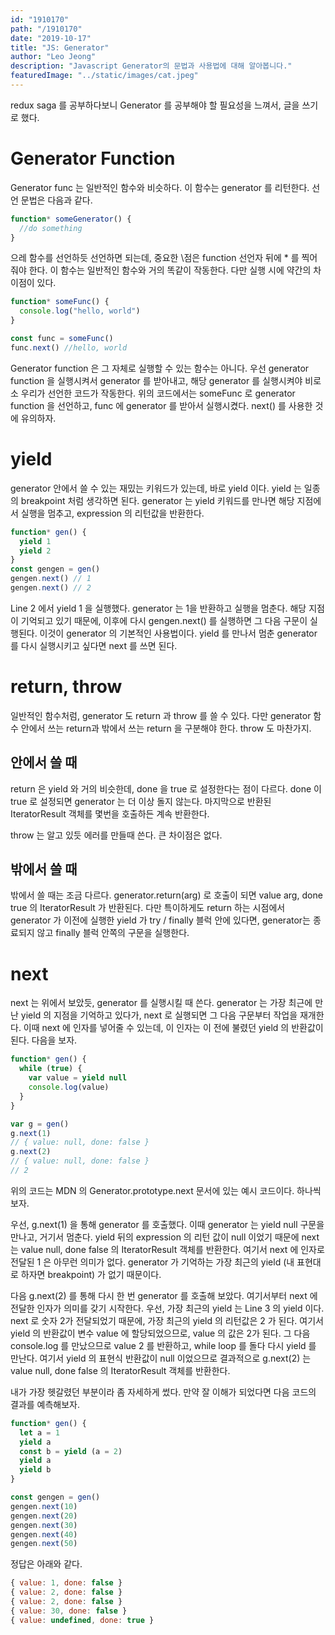 ```yaml
---
id: "1910170"
path: "/1910170"
date: "2019-10-17"
title: "JS: Generator"
author: "Leo Jeong"
description: "Javascript Generator의 문법과 사용법에 대해 알아봅니다."
featuredImage: "../static/images/cat.jpeg"
---
```


redux saga 를 공부하다보니 Generator 를 공부해야 할 필요성을 느껴서, 글을 쓰기로 했다.

# Generator Function

Generator func 는 일반적인 함수와 비슷하다. 이 함수는 generator 를 리턴한다. 선언 문법은 다음과 같다.

~~~javascript
function* someGenerator() {
  //do something
}
~~~

으레 함수를 선언하듯 선언하면 되는데, 중요한 \점은 function 선언자 뒤에 \* 를 찍어줘야 한다. 이 함수는 일반적인 함수와 거의 똑같이 작동한다. 다만 실행 시에 약간의 차이점이 있다.

```javascript
function* someFunc() {
  console.log("hello, world")
}

const func = someFunc()
func.next() //hello, world
```

Generator function 은 그 자체로 실행할 수 있는 함수는 아니다. 우선 generator function 을 실행시켜서 generator 를 받아내고, 해당 generator 를 실행시켜야 비로소 우리가 선언한 코드가 작동한다. 위의 코드에서는 someFunc 로 generator function 을 선언하고, func 에 generator 를 받아서 실행시켰다. next() 를 사용한 것에 유의하자.

# yield

generator 안에서 쓸 수 있는 재밌는 키워드가 있는데, 바로 yield 이다. yield 는 일종의 breakpoint 처럼 생각하면 된다. generator 는 yield 키워드를 만나면 해당 지점에서 실행을 멈추고, expression 의 리턴값을 반환한다.

```javascript
function* gen() {
  yield 1
  yield 2
}
const gengen = gen()
gengen.next() // 1
gengen.next() // 2
```

Line 2 에서 yield 1 을 실행했다. generator 는 1을 반환하고 실행을 멈춘다. 해당 지점이 기억되고 있기 때문에, 이후에 다시 gengen.next() 를 실행하면 그 다음 구문이 실행된다. 이것이 generator 의 기본적인 사용법이다. yield 를 만나서 멈춘 generator 를 다시 실행시키고 싶다면 next 를 쓰면 된다.

# return, throw

일반적인 함수처럼, generator 도 return 과 throw 를 쓸 수 있다. 다만 generator 함수 안에서 쓰는 return과 밖에서 쓰는 return 을 구분해야 한다. throw 도 마찬가지.

## 안에서 쓸 때

return 은 yield 와 거의 비슷한데, done 을 true 로 설정한다는 점이 다르다. done 이 true 로 설정되면 generator 는 더 이상 돌지 않는다. 마지막으로 반환된 IteratorResult 객체를 몇번을 호출하든 계속 반환한다.

throw 는 알고 있듯 에러를 만들때 쓴다. 큰 차이점은 없다.

## 밖에서 쓸 때

밖에서 쓸 때는 조금 다르다. generator.return(arg) 로 호출이 되면 value arg, done true 의 IteratorResult 가 반환된다. 다만 특이하게도 return 하는 시점에서 generator 가 이전에 실행한 yield 가 try / finally 블럭 안에 있다면, generator는 종료되지 않고 finally 블럭 안쪽의 구문을 실행한다.

# next

next 는 위에서 보았듯, generator 를 실행시킬 때 쓴다. generator 는 가장 최근에 만난 yield 의 지점을 기억하고 있다가, next 로 실행되면 그 다음 구문부터 작업을 재개한다. 이때 next 에 인자를 넣어줄 수 있는데, 이 인자는 이 전에 불렸던 yield 의 반환값이 된다. 다음을 보자.

```javascript
function* gen() {
  while (true) {
    var value = yield null
    console.log(value)
  }
}

var g = gen()
g.next(1)
// { value: null, done: false }
g.next(2)
// { value: null, done: false }
// 2
```

위의 코드는 MDN 의 Generator.prototype.next 문서에 있는 예시 코드이다. 하나씩 보자.

우선, g.next(1) 을 통해 generator 를 호출했다. 이때 generator 는 yield null 구문을 만나고, 거기서 멈춘다. yield 뒤의 expression 의 리턴 값이 null 이었기 때문에 next 는 value null, done false 의 IteratorResult 객체를 반환한다. 여기서 next 에 인자로 전달된 1 은 아무런 의미가 없다. generator 가 기억하는 가장 최근의 yield (내 표현대로 하자면 breakpoint) 가 없기 때문이다.

다음 g.next(2) 를 통해 다시 한 번 generator 를 호출해 보았다. 여기서부터 next 에 전달한 인자가 의미를 갖기 시작한다. 우선, 가장 최근의 yield 는 Line 3 의 yield 이다. next 로 숫자 2가 전달되었기 때문에, 가장 최근의 yield 의 리턴값은 2 가 된다. 여기서 yield 의 반환값이 변수 value 에 할당되었으므로, value 의 값은 2가 된다. 그 다음 console.log 를 만났으므로 value 2 를 반환하고, while loop 를 돌다 다시 yield 를 만난다. 여기서 yield 의 표현식 반환값이 null 이었으므로 결과적으로 g.next(2) 는 value null, done false 의 IteratorResult 객체를 반환한다.

내가 가장 헷갈렸던 부분이라 좀 자세하게 썼다. 만약 잘 이해가 되었다면 다음 코드의 결과를 예측해보자.

```javascript
function* gen() {
  let a = 1
  yield a
  const b = yield (a = 2)
  yield a
  yield b
}

const gengen = gen()
gengen.next(10)
gengen.next(20)
gengen.next(30)
gengen.next(40)
gengen.next(50)
```

정답은 아래와 같다.

```javascript
{ value: 1, done: false }
{ value: 2, done: false }
{ value: 2, done: false }
{ value: 30, done: false }
{ value: undefined, done: true }
```
